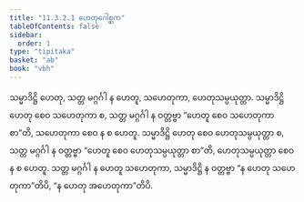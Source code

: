 ```yaml
---
title: "11.3.2.1 ဟေတုဂေါစ္ဆက"
tableOfContents: false
sidebar:
  order: 1
type: "tipitaka"
basket: "ab"
book: "vbh"
---
```



<DynamicBreadcrumb />

<Division number="507" book="vbh">

<Paragraph number="1691" book="vbh">
သမ္မာဒိဋ္ဌိ ဟေတု, သတ္တ မဂ္ဂင်္ဂါ န ဟေတူ, သဟေတုကာ, ဟေတုသမ္ပယုတ္တာ. သမ္မာဒိဋ္ဌိ ဟေတု စေဝ သဟေတုကာ စ, သတ္တ မဂ္ဂင်္ဂါ န ဝတ္တဗ္ဗာ “ဟေတူ စေဝ သဟေတုကာ စာ”တိ, သဟေတုကာ စေဝ န စ ဟေတူ. သမ္မာဒိဋ္ဌိ ဟေတု စေဝ ဟေတုသမ္ပယုတ္တာ စ, သတ္တ မဂ္ဂင်္ဂါ န ဝတ္တဗ္ဗာ “ဟေတူ စေဝ ဟေတုသမ္ပယုတ္တာ စာ”တိ, ဟေတုသမ္ပယုတ္တာ စေဝ န စ ဟေတူ. သတ္တ မဂ္ဂင်္ဂါ န ဟေတူ သဟေတုကာ, သမ္မာဒိဋ္ဌိ န ဝတ္တဗ္ဗာ “န ဟေတု သဟေတုကာ”တိပိ, “န ဟေတု အဟေတုကာ”တိပိ.
</Paragraph>
</Division>